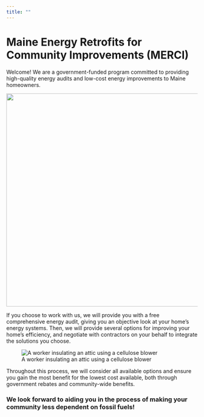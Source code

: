 ```yaml
---
title: ""
---
```


# Maine Energy Retrofits for Community Improvements (MERCI)

Welcome! We are a government-funded program committed to providing high-quality energy audits and low-cost energy improvements to Maine homeowners.

![](Images/heat-pump-cat.jpg){fig-align="center" width="560"}

If you choose to work with us, we will provide you with a free comprehensive energy audit, giving you an objective look at your home's energy systems. Then, we will provide several options for improving your home's efficiency, and negotiate with contractors on your behalf to integrate the solutions you choose.

![A worker insulating an attic using a cellulose blower](Images/cellulose-blower.jpg)

Throughout this process, we will consider all available options and ensure you gain the most benefit for the lowest cost available, both through government rebates and community-wide benefits.

### We look forward to aiding you in the process of making your community less dependent on fossil fuels!
